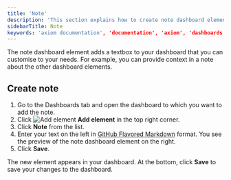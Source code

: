 ```yaml
---
title: 'Note'
description: 'This section explains how to create note dashboard elements and add them to your dashboard.'
sidebarTitle: Note
keywords: 'axiom documentation', 'documentation', 'axiom', 'dashboards', 'collaboration', 'queries', 'visualizations', 'filters', 'charts', 'simple query builder', 'advanced query builder'
---
```



The note dashboard element adds a textbox to your dashboard that you can customise to your needs. For example, you can provide context in a note about the other dashboard elements.

<Prerequisites />

## Create note

1. Go to the Dashboards tab and open the dashboard to which you want to add the note.
1. Click <img src="/doc-assets/icons/plus.svg" className="inline-icon" alt="Add element" /> **Add element** in the top right corner.
1. Click **Note** from the list.
1. Enter your text on the left in [GitHub Flavored Markdown](https://docs.github.com/en/get-started/writing-on-github/getting-started-with-writing-and-formatting-on-github/basic-writing-and-formatting-syntax) format. You see the preview of the note dashboard element on the right.
1. Click **Save**.

The new element appears in your dashboard. At the bottom, click **Save** to save your changes to the dashboard.
